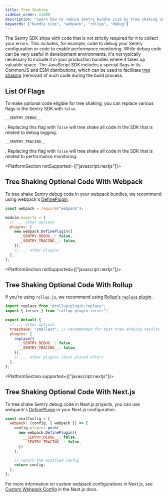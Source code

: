 ```yaml
---
title: Tree Shaking
sidebar_order: 11000
description: "Learn how to reduce Sentry bundle size by tree shaking unused code."
keywords: ["bundle size", "webpack", "rollup", "debug"]
---
```


The Sentry SDK ships with code that is not strictly required for it to collect your errors. This includes, for example, code to debug your Sentry configuration or code to enable performance monitoring. While debug code can be very useful in development environments, it's not typically necessary to include it in your production bundles where it takes up valuable space. The JavaScript SDK includes a special flags in its CommonJS and ESM distributions, which can be used to facilitate [tree shaking](https://developer.mozilla.org/en-US/docs/Glossary/Tree_shaking) (removal) of such code during the build process.

## List Of Flags

To make optional code eligible for tree shaking, you can replace various flags in the Sentry SDK with `false`.

`__SENTRY_DEBUG__`

: Replacing this flag with `false` will tree shake all code in the SDK that is related to debug logging.

`__SENTRY_TRACING__`

: Replacing this flag with `false` will tree shake all code in the SDK that is related to performance monitoring.

<PlatformSection notSupported={["javascript.nextjs"]}>

## Tree Shaking Optional Code With Webpack

To tree shake Sentry debug code in your webpack bundles, we recommend using webpack's [DefinePlugin](https://webpack.js.org/plugins/define-plugin/).

```javascript {filename:webpack.config.js}
const webpack = require("webpack");

module.exports = {
  // ... other options
  plugins: [
    new webpack.DefinePlugin({
      __SENTRY_DEBUG__: false,
      __SENTRY_TRACING__: false,
    }),
    // ... other plugins
  ],
};
```

</PlatformSection>

<PlatformSection notSupported={["javascript.nextjs"]}>

## Tree Shaking Optional Code With Rollup

If you're using `rollup.js`, we recommend using [Rollup's `replace` plugin](https://github.com/rollup/plugins/tree/master/packages/replace).

```javascript {filename:rollup.config.js}
import replace from "@rollup/plugin-replace";
import { terser } from "rollup-plugin-terser";

export default {
  // ... other options
  treeshake: "smallest", // recommended for best tree shaking results
  plugins: [
    replace({
      __SENTRY_DEBUG__: false,
      __SENTRY_TRACING__: false,
    }),
    // ... other plugins (best placed after)
  ],
};
```

</PlatformSection>

<PlatformSection supported={["javascript.nextjs"]}>

## Tree Shaking Optional Code With Next.js

To tree shake Sentry debug code in Next.js projects, you can use webpack's [DefinePlugin](https://webpack.js.org/plugins/define-plugin/) in your Next.js configuration.

```javascript {filename:next.config.js}
const nextConfig = {
  webpack: (config, { webpack }) => {
    config.plugins.push(
      new webpack.DefinePlugin({
        __SENTRY_DEBUG__: false,
        __SENTRY_TRACING__: false,
      })
    );

    // return the modified config
    return config;
  },
};
```

For more information on custom webpack configurations in Next.js, see [Custom Webpack Config](https://nextjs.org/docs/api-reference/next.config.js/custom-webpack-config) in the Next.js docs.

</PlatformSection>
